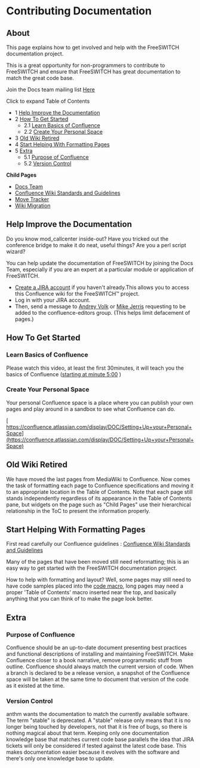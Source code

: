 
# Contributing Documentation 

 

## About

This page explains how to get involved and help with the FreeSWITCH documentation project.

This is a great opportunity for non-programmers to contribute to FreeSWITCH and ensure that FreeSWITCH has great documentation to match the great code base.

Join the Docs team mailing list [Here](http://lists.freeswitch.org/mailman/listinfo/freeswitch-docs)

  
Click to expand Table of Contents

* 1 [Help Improve the Documentation](#help-improve-the-documentation)
* 2 [How To Get Started](#how-to-get-started)  
   * 2.1 [Learn Basics of Confluence](#learn-basics-of-confluence)  
   * 2.2 [Create Your Personal Space](#create-your-personal-space)
* 3 [Old Wiki Retired](#old-wiki-retired)
* 4 [Start Helping With Formatting Pages](#start-helping-with-formatting-pages)
* 5 [Extra](#-freeswitch--contributing-documentation-)  
   * 5.1 [Purpose of Confluence](#purpose-of-confluence)  
   * 5.2 [Version Control](#version-control)

  
**Child Pages**

* [Docs Team](./Docs-Team_1966743.mdx#about)
* [Confluence Wiki Standards and Guidelines](./Confluence-Wiki-Standards-and-Guidelines_1049056.mdx)
* [Move Tracker](./Move-Tracker_3375535.mdx#about)
* [Wiki Migration](./Wiki-Migration_1049052.mdx#wiki-page-move-steps)

## Help Improve the Documentation

Do you know mod\_callcenter inside-out? Have you tricked out the conference bridge to make it do neat, useful things? Are you a perl script wizard?  

You can help update the documentation of FreeSWITCH by joining the Docs Team, especially if you are an expert at a particular module or application of FreeSWITCH.  

* [Create a JIRA account](https://freeswitch.org/jira/secure/Signup!default.jspa) if you haven't already.This allows you to access this Confluence wiki for the FreeSWITCH™ project.
* Log in with your JIRA account.
* Then, send a message to [Andrey Volk](https://freeswitch.org/confluence/display/~andywolk) or [Mike Jerris](https://freeswitch.org/confluence/display/~mikej) requesting to be added to the confluence-editors group. (This helps limit defacement of pages.)

## How To Get Started

### Learn Basics of Confluence

Please watch this video, at least the first 30minutes, it will teach you the basics of Confluence ([starting at minute 5:00](https://www.youtube.com/watch?v=uhWCMlcY%5FZw&t=5m0s) )

### Create Your Personal Space

Your personal Confluence space is a place where you can publish your own pages and play around in a sandbox to see what Confluence can do.

[ https://confluence.atlassian.com/display/DOC/Setting+Up+your+Personal+Space](https://confluence.atlassian.com/display/DOC/Setting+Up+your+Personal+Space)

## Old Wiki Retired

We have moved the last pages from MediaWiki to Confluence. Now comes the task of formatting each page to Confluence specifications and moving it to an appropriate location in the Table of Contents. Note that each page still stands independently regardless of its appearance in the Table of Contents pane, but widgets on the page such as "Child Pages" use their hierarchical relationship in the ToC to present the information properly.

## Start Helping With Formatting Pages

First read carefully our Confluence guidelines : [Confluence Wiki Standards and Guidelines](./Confluence-Wiki-Standards-and-Guidelines_1049056.mdx)

Many of the pages that have been moved still need reformatting; this is an easy way to get started with the FreeSWITCH documentation project.

How to help with formatting and layout? Well, some pages may still need to have code samples placed into the [code macro](https://confluence.atlassian.com/display/DOC/Code+Block+Macro), long pages may need a proper 'Table of Contents' macro inserted near the top, and basically anything that you can think of to make the page look better.

## Extra

### Purpose of Confluence

Confluence should be an up-to-date document presenting best practices and functional descriptions of installing and maintaining FreeSWITCH. Make Confluence closer to a book narrative, remove programmatic stuff from outline. Confluence should always match the current version of code. When a branch is declared to be a release version, a snapshot of the Confluence space will be taken at the same time to document that version of the code as it existed at the time.

### Version Control

anthm wants the documentation to match the currently available software. The term "stable" is deprecated. A "stable" release only means that it is no longer being touched by developers, not that it is free of bugs, so there is nothing magical about that term. Keeping only one documentation knowledge base that matches current code base parallels the idea that JIRA tickets will only be considered if tested against the latest code base. This makes documentation easier because it evolves with the software and there's only one knowledge base to update.

  

